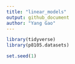 ```yaml
---
title: "linear_models"
output: github_document
author: "Yang Gao"
---
```


```r
library(tidyverse)
library(p8105.datasets)

set.seed(1)
```

